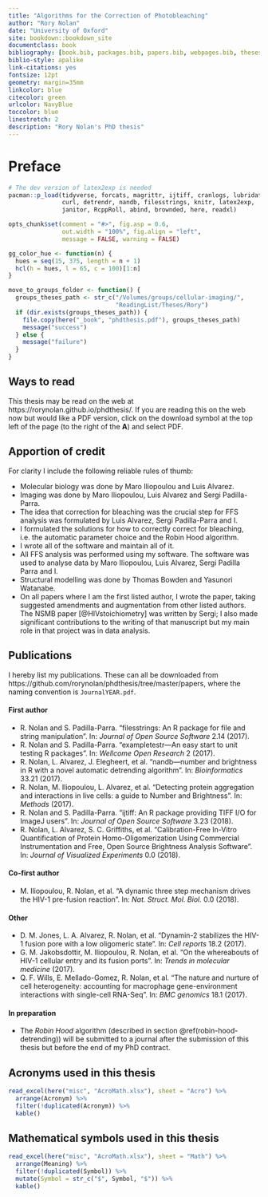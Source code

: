 ```yaml
--- 
title: "Algorithms for the Correction of Photobleaching"
author: "Rory Nolan"
date: "University of Oxford"
site: bookdown::bookdown_site
documentclass: book
bibliography: [book.bib, packages.bib, papers.bib, webpages.bib, theses.bib]
biblio-style: apalike
link-citations: yes
fontsize: 12pt
geometry: margin=35mm
linkcolor: blue
citecolor: green
urlcolor: NavyBlue
toccolor: blue
linestretch: 2
description: "Rory Nolan's PhD thesis"
---
```



# Preface {-}

```r
# The dev version of latex2exp is needed
pacman::p_load(tidyverse, forcats, magrittr, ijtiff, cranlogs, lubridate,
               curl, detrendr, nandb, filesstrings, knitr, latex2exp,
               janitor, RcppRoll, abind, brownded, here, readxl)

opts_chunk$set(comment = "#>", fig.asp = 0.6, 
               out.width = "100%", fig.align = "left",
               message = FALSE, warning = FALSE)

gg_color_hue <- function(n) {
  hues = seq(15, 375, length = n + 1)
  hcl(h = hues, l = 65, c = 100)[1:n]
}

move_to_groups_folder <- function() {
  groups_theses_path <- str_c("/Volumes/groups/cellular-imaging/",
                              "ReadingList/Theses/Rory")
  if (dir.exists(groups_theses_path)) {
    file.copy(here("_book", "phdthesis.pdf"), groups_theses_path)
    message("success")
  } else {
    message("failure")
  }
}
```


## Ways to read {-}

This thesis may be read on the web at https://rorynolan.github.io/phdthesis/. If you are reading this on the web now but would like a PDF version, click on the download symbol at the top left of the page (to the right of the __A__) and select PDF. 


## Apportion of credit {-}

For clarity I include the following reliable rules of thumb:

* Molecular biology was done by Maro Iliopoulou and Luis Alvarez.
* Imaging was done by Maro Iliopoulou, Luis Alvarez and Sergi Padilla-Parra.
* The idea that correction for bleaching was the crucial step for FFS analysis was formulated by Luis Alvarez, Sergi Padilla-Parra and I.
* I formulated the solutions for how to correctly correct for bleaching, i.e. the automatic parameter choice and the Robin Hood algorithm.
* I wrote all of the software and maintain all of it.
* All FFS analysis was performed using my software. The software was used to analyse data by Maro Iliopoulou, Luis Alvarez, Sergi Padilla Parra and I. 
* Structural modelling was done by Thomas Bowden and Yasunori Watanabe.
* On all papers where I am the first listed author, I wrote the paper, taking suggested amendments and augmentation from other listed authors. The NSMB paper [@HIVstoichiometry] was written by Sergi; I also made significant contributions to the writing of that manuscript but my main role in that project was in data analysis. 


## Publications {-}

I hereby list my publications. These can all be downloaded from https://github.com/rorynolan/phdthesis/tree/master/papers, where the naming convention is `JournalYEAR.pdf`.

#### First author {-}

* R. Nolan and S. Padilla-Parra. "filesstrings: An R package for file and
string manipulation". In: _Journal of Open Source Software_ 2.14 (2017).
* R. Nolan and S. Padilla-Parra. "exampletestr—An easy start to unit
testing R packages". In: _Wellcome Open Research_ 2 (2017).
* R. Nolan, L. Alvarez, J. Elegheert, et al. "nandb—number and brightness
in R with a novel automatic detrending algorithm". In: _Bioinformatics_ 33.21
(2017).
* R. Nolan, M. Iliopoulou, L. Alvarez, et al. "Detecting protein
aggregation and interactions in live cells: a guide to Number and
Brightness". In: _Methods_ (2017).
* R. Nolan and S. Padilla-Parra. "ijtiff: An R package providing TIFF I/O
for ImageJ users". In: _Journal of Open Source Software_ 3.23 (2018).
* R. Nolan, L. Alvarez, S. C. Griffiths, et al. “Calibration-Free In-Vitro
Quantification of Protein Homo-Oligomerization Using Commercial
Instrumentation and Free, Open Source Brightness Analysis Software”. In:
_Journal of Visualized Experiments_ 0.0 (2018).

#### Co-first author {-}

* M. Iliopoulou, R. Nolan, et al. "A dynamic three step
mechanism drives the HIV-1 pre-fusion reaction". In: _Nat. Struct. Mol. Biol._
0.0 (2018).

#### Other {-}

* D. M. Jones, L. A. Alvarez, R. Nolan, et al. "Dynamin-2 stabilizes the
HIV-1 fusion pore with a low oligomeric state". In: _Cell reports_ 18.2
(2017).
* G. M. Jakobsdottir, M. Iliopoulou, R. Nolan, et al. "On the whereabouts
of HIV-1 cellular entry and its fusion ports". In: _Trends in molecular
medicine_ (2017).
* Q. F. Wills, E. Mellado-Gomez, R. Nolan, et al. "The nature and nurture
of cell heterogeneity: accounting for macrophage gene-environment
interactions with single-cell RNA-Seq". In: _BMC genomics_ 18.1 (2017).


#### In preparation {-}

* The _Robin Hood_ algorithm (described in section \@ref(robin-hood-detrending)) will be submitted to a journal after the submission of this thesis but before the end of my PhD contract.


## Acronyms used in this thesis {-}

```r
read_excel(here("misc", "AcroMath.xlsx"), sheet = "Acro") %>% 
  arrange(Acronym) %>% 
  filter(!duplicated(Acronym)) %>% 
  kable()
```


## Mathematical symbols used in this thesis {-}

```r
read_excel(here("misc", "AcroMath.xlsx"), sheet = "Math") %>% 
  arrange(Meaning) %>% 
  filter(!duplicated(Symbol)) %>%
  mutate(Symbol = str_c("$", Symbol, "$")) %>% 
  kable()
```